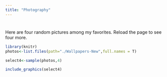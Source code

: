 ```yaml
---
title: "Photography"
---
```


# 

Here are four random pictures among my favorites. Reload the page to see four more.

``` r
library(knitr)
photos<-list.files(path="./Wallpapers-New",full.names = T)

select4<-sample(photos,4)

include_graphics(select4)
```


